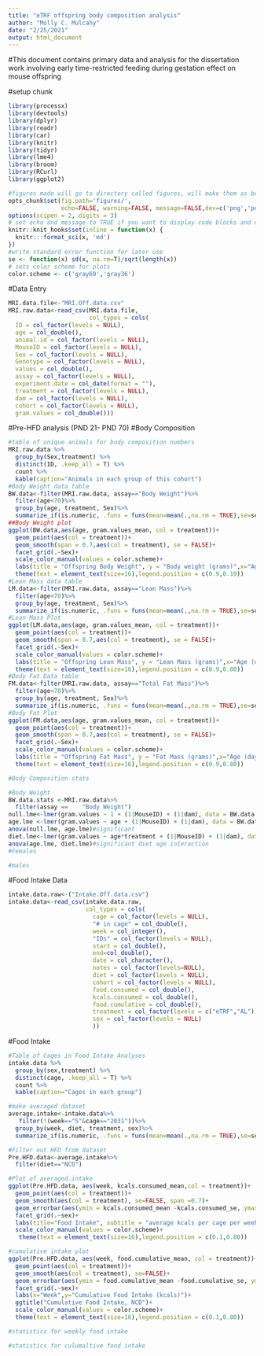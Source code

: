 ```yaml
---
title: "eTRF offspring body composition analysis"
author: "Molly C. Mulcahy"
date: "2/25/2021"
output: html_document
---
```

#This document contains primary data and analysis for the dissertation work involving early time-restricted feeding during gestation effect on mouse offspring

#setup chunk
```r
library(processx)
library(devtools)
library(dplyr)
library(readr)
library(car)
library(knitr)
library(tidyr)
library(lme4)
library(broom)
library(RCurl)
library(ggplot2)

#figures made will go to directory called figures, will make them as both png and pdf files 
opts_chunk$set(fig.path='figures/',
               echo=FALSE, warning=FALSE, message=FALSE,dev=c('png','pdf'))
options(scipen = 2, digits = 3)
# set echo and message to TRUE if you want to display code blocks and code output respectively
knitr::knit_hooks$set(inline = function(x) {
  knitr:::format_sci(x, 'md')
})
#write standard error function for later use
se <- function(x) sd(x, na.rm=T)/sqrt(length(x))
# sets color scheme for plots
color.scheme <- c('gray69','gray36')
```

#Data Entry
```r
MRI.data.file<-"MRI.Off.data.csv"
MRI.raw.data<-read_csv(MRI.data.file,
                       col_types = cols(
  ID = col_factor(levels = NULL),
  age = col_double(),
  animal.id = col_factor(levels = NULL),
  MouseID = col_factor(levels = NULL),
  Sex = col_factor(levels = NULL),
  Genotype = col_factor(levels = NULL),
  values = col_double(),
  assay = col_factor(levels = NULL),
  experiment.date = col_date(format = ""),
  treatment = col_factor(levels = NULL),
  dam = col_factor(levels = NULL),
  cohort = col_factor(levels = NULL),
  gram.values = col_double()))
```
#Pre-HFD analysis (PND 21- PND 70)
#Body Composition
```r
#table of unique animals for body composition numbers
MRI.raw.data %>%
  group_by(Sex,treatment) %>%
  distinct(ID, .keep_all = T) %>%
  count %>%
  kable(caption="Animals in each group of this cohort")
#Body Weight data table
BW.data<-filter(MRI.raw.data, assay=="Body Weight")%>%
  filter(age<70)%>%
  group_by(age, treatment, Sex)%>%
  summarize_if(is.numeric, .funs = funs(mean=mean(.,na.rm = TRUE),se=se, n=length))
##Body Weight plot
ggplot(BW.data,aes(age, gram.values_mean, col = treatment))+
  geom_point(aes(col = treatment))+
  geom_smooth(span = 0.7,aes(col = treatment), se = FALSE)+
  facet_grid(.~Sex)+
  scale_color_manual(values = color.scheme)+
  labs(title = "Offspring Body Weight", y = "Body weight (grams)",x="Age (days)")+
  theme(text = element_text(size=16),legend.position = c(0.9,0.19))
#Lean Mass data table
LM.data<-filter(MRI.raw.data, assay=="Lean Mass")%>%
  filter(age<70)%>%
  group_by(age, treatment, Sex)%>%
  summarize_if(is.numeric, .funs = funs(mean=mean(.,na.rm = TRUE),se=se, n=length))
#Lean Mass Plot
ggplot(LM.data,aes(age, gram.values_mean, col = treatment))+
  geom_point(aes(col = treatment))+
  geom_smooth(span = 0.7,aes(col = treatment), se = FALSE)+
  facet_grid(.~Sex)+
  scale_color_manual(values = color.scheme)+
  labs(title = "Offspring Lean Mass", y = "Lean Mass (grams)",x="Age (days)")+
  theme(text = element_text(size=16),legend.position = c(0.9,0.80))
#Body Fat Data table
FM.data<-filter(MRI.raw.data, assay=="Total Fat Mass")%>%
  filter(age<70)%>%
  group_by(age, treatment, Sex)%>%
  summarize_if(is.numeric, .funs = funs(mean=mean(.,na.rm = TRUE),se=se, n=length))
#Body Fat Plot
ggplot(FM.data,aes(age, gram.values_mean, col = treatment))+
  geom_point(aes(col = treatment))+
  geom_smooth(span = 0.7,aes(col = treatment), se = FALSE)+
  facet_grid(.~Sex)+
  scale_color_manual(values = color.scheme)+
  labs(title = "Offspring Fat Mass", y = "Fat Mass (grams)",x="Age (days)")+
  theme(text = element_text(size=16),legend.position = c(0.9,0.80))

#Body Composition stats

#Body Weight 
BW.data.stats <-MRI.raw.data%>%
  filter(assay ==    "Body Weight")
null.lme<-lmer(gram.values ~ 1 + (1|MouseID) + (1|dam), data = BW.data.stats)
age.lme <-lmer(gram.values ~ age + (1|MouseID) + (1|dam), data = BW.data.stats)
anova(null.lme, age.lme)#significant
diet.lme<-lmer(gram.values ~ age*treatment + (1|MouseID) + (1|dam), data = BW.data.stats)
anova(age.lme, diet.lme)#significant diet age interaction
#Females

#males
```
#Food Intake Data
```r
intake.data.raw<-("Intake.Off.data.csv")
intake.data<-read_csv(intake.data.raw,
                      col_types = cols(
                        cage = col_factor(levels = NULL),
                        "# in cage" = col_double(),
                        week = col_integer(),
                        "IDs" = col_factor(levels = NULL),
                        start = col_double(),
                        end=col_double(),
                        date = col_character(),
                        notes = col_factor(levels=NULL),
                        diet = col_factor(levels = NULL),
                        cohort = col_factor(levels = NULL),
                        food.consumed = col_double(),
                        kcals.consumed = col_double(),
                        food.cumulative = col_double(),
                        treatment = col_factor(levels = c("eTRF","AL")),
                        sex = col_factor(levels = NULL)
                        ))
```

#Food Intake
```r
#Table of Cages in Food Intake Analyses
intake.data %>%
  group_by(sex,treatment) %>%
  distinct(cage, .keep_all = T) %>%
  count %>%
  kable(caption="Cages in each group")

#make averaged dataset
average.intake<-intake.data%>%
   filter(!(week=="5"&cage=="2031"))%>%
  group_by(week, diet, treatment, sex)%>%
  summarize_if(is.numeric, .funs = funs(mean=mean(.,na.rm = TRUE),se=se, n=length))

#Filter out HFD from dataset
Pre.HFD.data<-average.intake%>%
  filter(diet=="NCD")

#Plot of averaged.intake
ggplot(Pre.HFD.data, aes(week, kcals.consumed_mean,col = treatment))+
  geom_point(aes(col = treatment))+
  geom_smooth(aes(col = treatment), se=FALSE, span =0.7)+
  geom_errorbar(aes(ymin = kcals.consumed_mean -kcals.consumed_se, ymax = kcals.consumed_mean +kcals.consumed_se), width = 0.3)+
  facet_grid(.~sex)+
  labs(title="Food Intake", subtitle = "average kcals per cage per week", y = "Food Intake (kcals)", x="Week")+
  scale_color_manual(values = color.scheme)+
   theme(text = element_text(size=16),legend.position = c(0.1,0.80))

#cumulative intake plot
ggplot(Pre.HFD.data, aes(week, food.cumulative_mean, col = treatment))+
  geom_point(aes(col = treatment))+
  geom_smooth(aes(col = treatment), se=FALSE)+
  geom_errorbar(aes(ymin = food.cumulative_mean -food.cumulative_se, ymax = food.cumulative_mean +food.cumulative_se), width = 0.3)+
  facet_grid(.~sex)+
  labs(x="Week",y="Cumulative Food Intake (kcals)")+
  ggtitle("Cumulative Food Intake, NCD")+
  scale_color_manual(values = color.scheme)+
  theme(text = element_text(size=16),legend.position = c(0.1,0.80))

#statistics for weekly food intake

#statistics for culumaltive food intake

```
